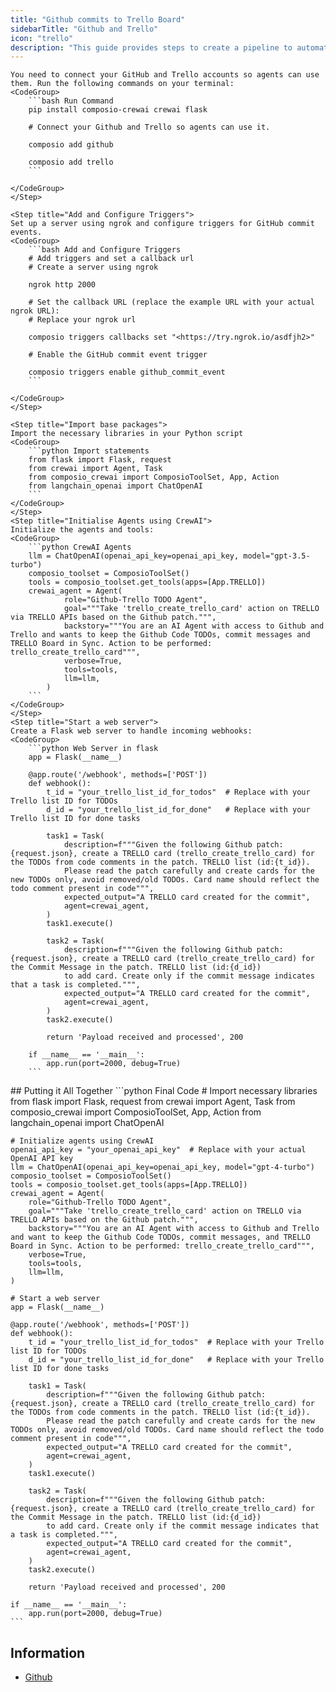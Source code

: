 ```yaml
---
title: "Github commits to Trello Board"
sidebarTitle: "Github and Trello"
icon: "trello"
description: "This guide provides steps to create a pipeline to automatically add or move tasks on your Trello board based on GitHub commits."
---
```


<Steps>
    <Step title="Install packages and Connect tools">

    You need to connect your GitHub and Trello accounts so agents can use them. Run the following commands on your terminal:
    <CodeGroup>
        ```bash Run Command
        pip install composio-crewai crewai flask

        # Connect your Github and Trello so agents can use it.

        composio add github

        composio add trello
        ```

    </CodeGroup>
    </Step>

    <Step title="Add and Configure Triggers">
    Set up a server using ngrok and configure triggers for GitHub commit events.
    <CodeGroup>
        ```bash Add and Configure Triggers
        # Add triggers and set a callback url
        # Create a server using ngrok

        ngrok http 2000

        # Set the callback URL (replace the example URL with your actual ngrok URL):
        # Replace your ngrok url

        composio triggers callbacks set "<https://try.ngrok.io/asdfjh2>"

        # Enable the GitHub commit event trigger

        composio triggers enable github_commit_event
        ```

    </CodeGroup>
    </Step>

    <Step title="Import base packages">
    Import the necessary libraries in your Python script
    <CodeGroup>
        ```python Import statements
        from flask import Flask, request
        from crewai import Agent, Task
        from composio_crewai import ComposioToolSet, App, Action
        from langchain_openai import ChatOpenAI
        ```
    </CodeGroup>
    </Step>
    <Step title="Initialise Agents using CrewAI">
    Initialize the agents and tools:
    <CodeGroup>
        ```python CrewAI Agents
        llm = ChatOpenAI(openai_api_key=openai_api_key, model="gpt-3.5-turbo")
        composio_toolset = ComposioToolSet()
        tools = composio_toolset.get_tools(apps=[App.TRELLO])
        crewai_agent = Agent(
                role="Github-Trello TODO Agent",
                goal="""Take 'trello_create_trello_card' action on TRELLO via TRELLO APIs based on the Github patch.""",
                backstory="""You are an AI Agent with access to Github and Trello and wants to keep the Github Code TODOs, commit messages and TRELLO Board in Sync. Action to be performed: trello_create_trello_card""",
                verbose=True,
                tools=tools,
                llm=llm,
            )
        ```
    </CodeGroup>
    </Step>
    <Step title="Start a web server">
    Create a Flask web server to handle incoming webhooks:
    <CodeGroup>
        ```python Web Server in flask
        app = Flask(__name__)

        @app.route('/webhook', methods=['POST'])
        def webhook():
            t_id = "your_trello_list_id_for_todos"  # Replace with your Trello list ID for TODOs
            d_id = "your_trello_list_id_for_done"   # Replace with your Trello list ID for done tasks

            task1 = Task(
                description=f"""Given the following Github patch: {request.json}, create a TRELLO card (trello_create_trello_card) for the TODOs from code comments in the patch. TRELLO list (id:{t_id}).
                Please read the patch carefully and create cards for the new TODOs only, avoid removed/old TODOs. Card name should reflect the todo comment present in code""",
                expected_output="A TRELLO card created for the commit",
                agent=crewai_agent,
            )
            task1.execute()

            task2 = Task(
                description=f"""Given the following Github patch: {request.json}, create a TRELLO card (trello_create_trello_card) for the Commit Message in the patch. TRELLO list (id:{d_id})
                to add card. Create only if the commit message indicates that a task is completed.""",
                expected_output="A TRELLO card created for the commit",
                agent=crewai_agent,
            )
            task2.execute()

            return 'Payload received and processed', 200

        if __name__ == '__main__':
            app.run(port=2000, debug=True)
        ```

</CodeGroup>
</Step>

</Steps>
## Putting it All Together
<CodeGroup>
    ```python Final Code
    # Import necessary libraries
    from flask import Flask, request
    from crewai import Agent, Task
    from composio_crewai import ComposioToolSet, App, Action
    from langchain_openai import ChatOpenAI

    # Initialize agents using CrewAI
    openai_api_key = "your_openai_api_key"  # Replace with your actual OpenAI API key
    llm = ChatOpenAI(openai_api_key=openai_api_key, model="gpt-4-turbo")
    composio_toolset = ComposioToolSet()
    tools = composio_toolset.get_tools(apps=[App.TRELLO])
    crewai_agent = Agent(
        role="Github-Trello TODO Agent",
        goal="""Take 'trello_create_trello_card' action on TRELLO via TRELLO APIs based on the Github patch.""",
        backstory="""You are an AI Agent with access to Github and Trello and want to keep the Github Code TODOs, commit messages, and TRELLO Board in Sync. Action to be performed: trello_create_trello_card""",
        verbose=True,
        tools=tools,
        llm=llm,
    )

    # Start a web server
    app = Flask(__name__)

    @app.route('/webhook', methods=['POST'])
    def webhook():
        t_id = "your_trello_list_id_for_todos"  # Replace with your Trello list ID for TODOs
        d_id = "your_trello_list_id_for_done"   # Replace with your Trello list ID for done tasks

        task1 = Task(
            description=f"""Given the following Github patch: {request.json}, create a TRELLO card (trello_create_trello_card) for the TODOs from code comments in the patch. TRELLO list (id:{t_id}).
            Please read the patch carefully and create cards for the new TODOs only, avoid removed/old TODOs. Card name should reflect the todo comment present in code""",
            expected_output="A TRELLO card created for the commit",
            agent=crewai_agent,
        )
        task1.execute()

        task2 = Task(
            description=f"""Given the following Github patch: {request.json}, create a TRELLO card (trello_create_trello_card) for the Commit Message in the patch. TRELLO list (id:{d_id})
            to add card. Create only if the commit message indicates that a task is completed.""",
            expected_output="A TRELLO card created for the commit",
            agent=crewai_agent,
        )
        task2.execute()

        return 'Payload received and processed', 200

    if __name__ == '__main__':
        app.run(port=2000, debug=True)
    ```

</CodeGroup>

## Information

- [Github](https://github.com/theyashwanthsai/ComposioCodeTrello)
